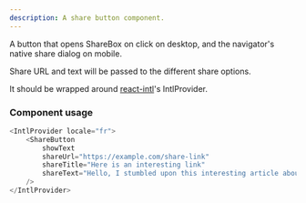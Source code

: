 ```yaml
---
description: A share button component.
---
```



A button that opens ShareBox on click on desktop, and the navigator's native share dialog on mobile.

Share URL and text will be passed to the different share options.

It should be wrapped around [react-intl](https://formatjs.io/docs/getting-started/installation/)'s IntlProvider.

### Component usage
```js
<IntlProvider locale="fr">
    <ShareButton
        showText 
        shareUrl="https://example.com/share-link"
        shareTitle="Here is an interesting link"
        shareText="Hello, I stumbled upon this interesting article about asteroids. You should check it out !"
    />
</IntlProvider>
```